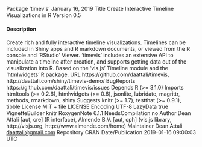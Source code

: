 
Package ‘timevis’
January 16, 2019
Title Create Interactive Timeline Visualizations in R
Version 0.5

#### Description
 Create rich and fully interactive timeline visualizations.
Timelines can be included in Shiny apps and R markdown documents, or viewed
from the R console and 'RStudio' Viewer. 'timevis' includes an extensive API to manipulate a timeline after creation, and supports getting data out of
the visualization into R. Based on the 'vis.js' Timeline module and the
'htmlwidgets' R package.
URL https://github.com/daattali/timevis,
http://daattali.com/shiny/timevis-demo/
BugReports https://github.com/daattali/timevis/issues
Depends R (>= 3.1.0)
Imports htmltools (>= 0.2.6), htmlwidgets (>= 0.6), jsonlite,
lubridate, magrittr, methods, rmarkdown, shiny
Suggests knitr (>= 1.7), testthat (>= 0.9.1), tibble
License MIT + file LICENSE
Encoding UTF-8
LazyData true
VignetteBuilder knitr
RoxygenNote 6.1.1
NeedsCompilation no
Author Dean Attali [aut, cre] (R interface),
Almende B.V. [aut, cph] (vis.js library, http://visjs.org,
http://www.almende.com/home)
Maintainer Dean Attali <daattali@gmail.com>
Repository CRAN
Date/Publication 2019-01-16 09:00:03 UTC






